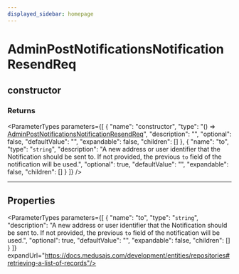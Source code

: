 ```yaml
---
displayed_sidebar: homepage
---
```



# AdminPostNotificationsNotificationResendReq

## constructor

### Returns

<ParameterTypes parameters={[
  {
    "name": "constructor",
    "type": "() => [AdminPostNotificationsNotificationResendReq](medusa.AdminPostNotificationsNotificationResendReq.mdx)",
    "description": "",
    "optional": false,
    "defaultValue": "",
    "expandable": false,
    "children": []
  },
  {
    "name": "to",
    "type": "`string`",
    "description": "A new address or user identifier that the Notification should be sent to. If not provided, the previous `to` field of the notification will be used.",
    "optional": true,
    "defaultValue": "",
    "expandable": false,
    "children": []
  }
]} />

___

## Properties

<ParameterTypes parameters={[
  {
    "name": "to",
    "type": "`string`",
    "description": "A new address or user identifier that the Notification should be sent to. If not provided, the previous `to` field of the notification will be used.",
    "optional": true,
    "defaultValue": "",
    "expandable": false,
    "children": []
  }
]} expandUrl="https://docs.medusajs.com/development/entities/repositories#retrieving-a-list-of-records"/>
